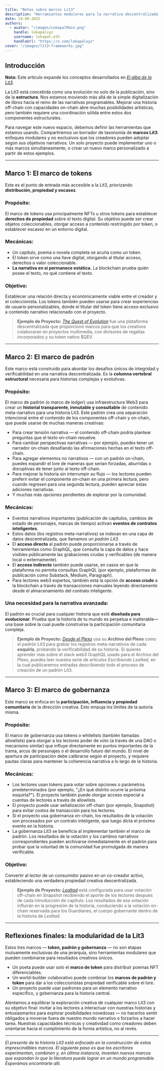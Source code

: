 ```yaml
---
title: "Notas sobre marcos Lit3"
description: "Herramientas modulares para la narrativa descentralizada."
date: 24-09-2025
authors:
  - avatar: "/images/LokapalMain.png"
    handle: lokapalxyz
    username: lokapal.eth
    handleUrl: "https://x.com/lokapalxyz"
cover: "/images/lit3-frameworks.jpg"
---
```


## Introducción

**Nota:** Este artículo expande los conceptos desarrollados en [*El alba de la Lit3*](https://www.lokapal.xyz/es/thoughtchain/the-dawn-of-lit3).

La Lit3 está concebida como una evolución no solo de la publicación, sino de la **estructura**. Nos estamos moviendo más allá de la simple digitalización de libros hacia el reino de las narrativas programables. Mejorar una historia off-chain con capacidades on-chain abre muchas posibilidades artísticas, pero también requiere una coordinación sólida entre estos dos componentes estructurales.

Para navegar este nuevo espacio, debemos definir las herramientas que estamos usando. Compartiremos un borrador de taxonomía de **marcos Lit3**: enfoques modulares y no exclusivos que los creadores pueden adoptar según sus objetivos narrativos. Un solo proyecto puede implementar uno o más marcos simultáneamente, o crear un nuevo marco personalizado a partir de estos ejemplos.

---

## Marco 1: El marco de tokens

Este es el punto de entrada más accesible a la Lit3, priorizando **distribución, propiedad y escasez**.

### Propósito:
El marco de tokens usa principalmente NFTs u otros tokens para establecer **derechos de propiedad** sobre el texto digital. Su objetivo puede ser crear objetos coleccionables, otorgar acceso a contenido restringido por token, o establecer escasez en un entorno digital.

### Mecánicas:
* Un capítulo, poema o novela completa se acuña como un token.
* El token sirve como una llave digital, otorgando al titular acceso, derechos o valor coleccionable.
* **La narrativa en sí permanece estática.** La blockchain prueba quién posee el texto, no qué contiene el texto.

### Objetivo:
Establecer una relación directa y económicamente viable entre el creador y el coleccionista. Los tokens también pueden usarse para crear experiencias de usuario personalizables, donde el titular del token tiene acceso exclusivo a contenido narrativo relacionado con el proyecto.

> **Ejemplo de Proyecto:** [*The Quest of Evolution*](https://www.thequestofevolution.com/) fue una plataforma descentralizada que proporcionó marcos para que los creativos colaboraran en proyectos multimedia, con divisores de regalías incorporados y su token nativo $QEV.

---

## Marco 2: El marco de padrón

Este marco está construido para abordar los desafíos únicos de integridad y verificabilidad en una narrativa descentralizada. Es la **columna vertebral estructural** necesaria para historias complejas y evolutivas.

### Propósito:
El marco de padrón (o marco de *ledger*) usa infraestructura Web3 para crear un **historial transparente, inmutable y consultable** de contenido meta-narrativo para una historia Lit3. Este padrón crea una separación intencional entre el contenido de los componentes off-chain y on-chain, que puede usarse de muchas maneras creativas:
- Para crear tensión narrativa — el contenido off-chain podría plantear preguntas que el texto on-chain resuelve.
- Para cambiar perspectivas narrativas — por ejemplo, puedes tener un narrador on-chain desafiando las afirmaciones hechas en el texto off-chain.
- Para agregar elementos no narrativos — con un padrón on-chain, puedes expandir el lore de maneras que serían forzadas, aburridas o disruptivas de tener junto al texto off-chain.
- Para mejorar la historia sin interrumpir su flujo — los lectores pueden preferir evitar el componente on-chain en una primera lectura, pero cuando regresen para una segunda lectura, pueden apreciar estas adiciones narrativas.
- Y muchas más opciones pendientes de explorar por la comunidad.

### Mecánicas:
* Eventos narrativos importantes (publicación de capítulos, cambios de estado de personajes, marcas de tiempo) activan **eventos de contratos inteligentes**.
* Estos datos (los registros meta-narrativos) se indexan en una capa de datos descentralizada, que llamamos un *padrón Lit3*.
* El **acceso directo** al padrón puede proporcionarse a través de herramientas como GraphQL, que consulta la capa de datos y hace visibles públicamente las grabaciones crudas y verificables (de manera local o externamente).
* El **acceso indirecto** también puede usarse, en casos en que la plataforma no permita consultas GraphQL (por ejemplo, plataformas de publicación como Substack, Medium, Paragraph).
* Para lectores web3 expertos, también está la opción de **acceso crudo** a la blockchain a través de transacciones manuales leyendo directamente desde el almacenamiento del contrato inteligente.

### Una necesidad para la narrativa avanzada:
El padrón es crucial para cualquier historia que esté **diseñada para evolucionar**. Prueba que la historia de tu mundo es perpetua e inalterable—una base sobre la cual puede construirse la participación comunitaria compleja.

> **Ejemplo de Proyecto:** [*Desde el Plexo*](https://www.lokapal.xyz/es/fealty/welcome/from-the-plexus) usa su **Archivo del Plexo** como el padrón Lit3 para grabar los registros meta-narrativos de cada **esquirla**, probando la verificabilidad de su historia. Si quieres aprender más sobre el stack web3 GraphQL usado para el Archivo del Plexo, puedes leer nuestra serie de artículos *Escribiendo Lealtad*, en la cual publicaremos entradas describiendo todo el proceso de creación de un padrón Lit3.

---

## Marco 3: El marco de gobernanza

Este marco se enfoca en la **participación, influencia y propiedad comunitaria** de la dirección creativa. Esto empuja los límites de la autoría misma.

### Propósito:
El marco de gobernanza usa tokens o whitelists (también llamadas allowlists) para otorgar a los lectores poder de voto (a través de una DAO o mecanismo similar) que influye directamente en puntos importantes de la trama, arcos de personajes o el desarrollo futuro del mundo. El nivel de apertura de participación debe calibrarse según el proyecto, y requiere pautas claras para mantener la coherencia narrativa a lo largo de la historia.

### Mecánicas:
* Los lectores usan tokens para votar sobre opciones o parámetros predeterminados (por ejemplo, "¿En qué distrito ocurre la próxima esquirla?"). El proyecto también puede otorgar acceso especial a cuentas de lectores a través de allowlists.
* El proyecto puede usar señalización off-chain (por ejemplo, Snapshot) para evitar costos de transacción para los lectores.
* Si el proyecto usa gobernanza on-chain, los resultados de la votación son procesados por un contrato inteligente, que luego dicta el próximo evento en la historia.
* La gobernanza Lit3 se beneficia al implementar también el marco de padrón. Los resultados de la votación y los cambios narrativos correspondientes pueden archivarse inmediatamente en el padrón para probar que la voluntad de la comunidad fue promulgada de manera verificable.

### Objetivo:
Convertir al lector de un consumidor pasivo en un co-creador activo, estableciendo una verdadera propiedad creativa descentralizada.

> **Ejemplo de Proyecto:** [*Lealtad*](https://www.lokapal.xyz/es/fealty/welcome/introduction) está configurada para usar votación off-chain en Snapshot recibiendo el aporte de los lectores después de cada introducción de capítulo. Los resultados de esa votación influirán en la progresión de la historia, conduciendo a la votación on-chain reservada para los Guardianes, el cuerpo gobernante dentro de la historia de *Lealtad*.

---

## Reflexiones finales: la modularidad de la Lit3

Estos tres marcos — **token, padrón y gobernanza** — no son etapas mutuamente exclusivas de una jerarquía, sino herramientas modulares que pueden combinarse para resultados creativos únicos.

* Un poeta puede usar solo el **marco de token** para distribuir poemas NFT diferenciables.
* Un world-builder colaborativo puede combinar los **marcos de padrón y token** para dar a los coleccionistas propiedad verificable sobre el lore.
* Un proyecto puede usar padrones para un elemento narrativo específico, y gobernanza para la historia central.

Alentamos a equilibrar la exploración creativa de cualquier marco Lit3 con su objetivo final: invitar a los lectores a interactuar con nuestras historias y entusiasmarlos para explorar posibilidades novedosas — no hacerlos sentir obligados a moverse fuera de nuestro mundo narrativo o forzarlos a hacer tarea. Nuestras capacidades técnicas y creatividad como creadores deben orientarse hacia el cumplimiento de la forma artística, no al revés.

---

*El presente de la historia Lit3 está enfocado en la construcción de estos imprescindibles marcos. El siguiente paso es que los escritores experimenten, combinen y, en última instancia, inventen nuevos marcos que expandan lo que la literatura puede lograr en un mundo programable. Esperamos encontrarte allí.*